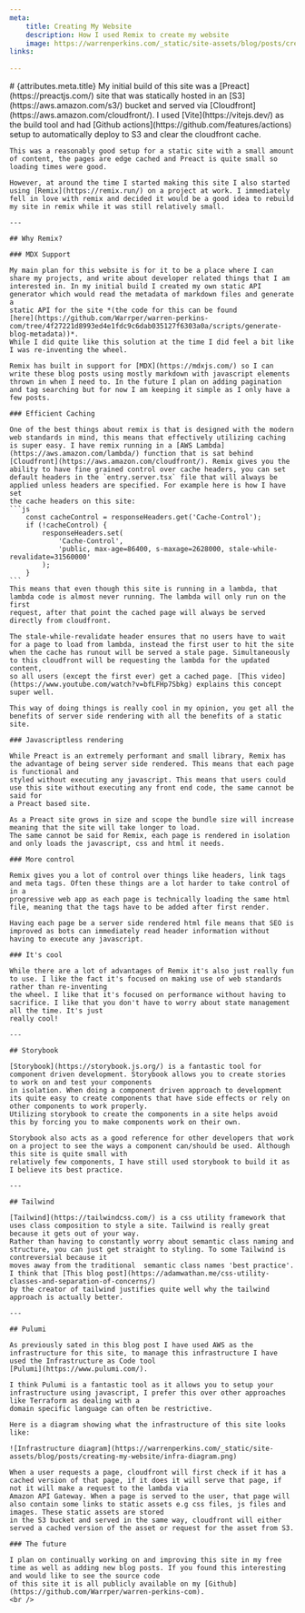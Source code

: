 ```yaml
---
meta:
    title: Creating My Website
    description: How I used Remix to create my website
    image: https://warrenperkins.com/_static/site-assets/blog/posts/creating-my-website/remix.jpg
links:
    
---
```



<BlogContent>
    # {attributes.meta.title}
    My initial build of this site was a [Preact](https://preactjs.com/) site that was statically hosted in an [S3](https://aws.amazon.com/s3/)
    bucket and served via [Cloudfront](https://aws.amazon.com/cloudfront/). I used [Vite](https://vitejs.dev/) as the build tool and had
    [Github actions](https://github.com/features/actions) setup to automatically deploy to S3 and clear the cloudfront cache.

    This was a reasonably good setup for a static site with a small amount of content, the pages are edge cached and Preact is quite small so
    loading times were good.

    However, at around the time I started making this site I also started using [Remix](https://remix.run/) on a project at work. I immediately
    fell in love with remix and decided it would be a good idea to rebuild my site in remix while it was still relatively small.

    ---

    ## Why Remix?

    ### MDX Support

    My main plan for this website is for it to be a place where I can share my projects, and write about developer related things that I am
    interested in. In my initial build I created my own static API generator which would read the metadata of markdown files and generate a
    static API for the site *(the code for this can be found
    [here](https://github.com/Warrper/warren-perkins-com/tree/4f27221d8993ed4e1fdc9c6dab035127f6303a0a/scripts/generate-blog-metadata))*.
    While I did quite like this solution at the time I did feel a bit like I was re-inventing the wheel.

    Remix has built in support for [MDX](https://mdxjs.com/) so I can write these blog posts using mostly markdown with javascript elements
    thrown in when I need to. In the future I plan on adding pagination and tag searching but for now I am keeping it simple as I only have a
    few posts.

    ### Efficient Caching

    One of the best things about remix is that is designed with the modern web standards in mind, this means that effectively utilizing caching
    is super easy. I have remix running in a [AWS Lambda](https://aws.amazon.com/lambda/) function that is sat behind
    [Cloudfront](https://aws.amazon.com/cloudfront/). Remix gives you the ability to have fine grained control over cache headers, you can set
    default headers in the `entry.server.tsx` file that will always be applied unless headers are specified. For example here is how I have set
    the cache headers on this site:
    ```js
        const cacheControl = responseHeaders.get('Cache-Control');
        if (!cacheControl) {
            responseHeaders.set(
                'Cache-Control',
                'public, max-age=86400, s-maxage=2628000, stale-while-revalidate=31560000'
            );
        }
    ```
    This means that even though this site is running in a lambda, that lambda code is almost never running. The lambda will only run on the first
    request, after that point the cached page will always be served directly from cloudfront.

    The stale-while-revalidate header ensures that no users have to wait for a page to load from lambda, instead the first user to hit the site
    when the cache has runout will be served a stale page. Simultaneously to this cloudfront will be requesting the lambda for the updated content,
    so all users (except the first ever) get a cached page. [This video](https://www.youtube.com/watch?v=bfLFHp7Sbkg) explains this concept super well.

    This way of doing things is really cool in my opinion, you get all the benefits of server side rendering with all the benefits of a static site.

    ### Javascriptless rendering

    While Preact is an extremely performant and small library, Remix has the advantage of being server side rendered. This means that each page is functional and
    styled without executing any javascript. This means that users could use this site without executing any front end code, the same cannot be said for
    a Preact based site.

    As a Preact site grows in size and scope the bundle size will increase meaning that the site will take longer to load.
    The same cannot be said for Remix, each page is rendered in isolation and only loads the javascript, css and html it needs.

    ### More control

    Remix gives you a lot of control over things like headers, link tags and meta tags. Often these things are a lot harder to take control of in a
    progressive web app as each page is technically loading the same html file, meaning that the tags have to be added after first render.

    Having each page be a server side rendered html file means that SEO is improved as bots can immediately read header information without having to execute any javascript.

    ### It's cool

    While there are a lot of advantages of Remix it's also just really fun to use. I like the fact it's focused on making use of web standards rather than re-inventing
    the wheel. I like that it's focused on performance without having to sacrifice. I like that you don't have to worry about state management all the time. It's just
    really cool!

    ---

    ## Storybook

    [Storybook](https://storybook.js.org/) is a fantastic tool for component driven development. Storybook allows you to create stories to work on and test your components
    in isolation. When doing a component driven approach to development its quite easy to create components that have side effects or rely on other components to work properly.
    Utilizing storybook to create the components in a site helps avoid this by forcing you to make components work on their own.

    Storybook also acts as a good reference for other developers that work on a project to see the ways a component can/should be used. Although this site is quite small with
    relatively few components, I have still used storybook to build it as I believe its best practice.

    ---

    ## Tailwind

    [Tailwind](https://tailwindcss.com/) is a css utility framework that uses class composition to style a site. Tailwind is really great because it gets out of your way.
    Rather than having to constantly worry about semantic class naming and structure, you can just get straight to styling. To some Tailwind is contreversial because it
    moves away from the traditional  semantic class names 'best practice'. I think that [This blog post](https://adamwathan.me/css-utility-classes-and-separation-of-concerns/)
    by the creator of tailwind justifies quite well why the tailwind approach is actually better.

    ---

    ## Pulumi

    As previously sated in this blog post I have used AWS as the infrastructure for this site, to manage this infrastructure I have used the Infrastructure as Code tool
    [Pulumi](https://www.pulumi.com/).

    I think Pulumi is a fantastic tool as it allows you to setup your infrastructure using javascript, I prefer this over other approaches like Terraform as dealing with a
    domain specific language can often be restrictive.

    Here is a diagram showing what the infrastructure of this site looks like:

    ![Infrastructure diagram](https://warrenperkins.com/_static/site-assets/blog/posts/creating-my-website/infra-diagram.png)

    When a user requests a page, cloudfront will first check if it has a cached version of that page, if it does it will serve that page, if not it will make a request to the lambda via
    Amazon API Gateway. When a page is served to the user, that page will also contain some links to static assets e.g css files, js files and images. These static assets are stored
    in the S3 bucket and served in the same way, cloudfront will either served a cached version of the asset or request for the asset from S3.

    ### The future

    I plan on continually working on and improving this site in my free time as well as adding new blog posts. If you found this interesting and would like to see the source code
    of this site it is all publicly available on my [Github](https://github.com/Warrper/warren-perkins-com).
    <br />
</BlogContent>
